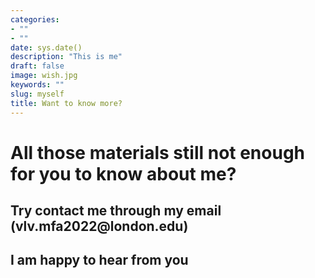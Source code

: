```yaml
---
categories:
- ""
- ""
date: sys.date()
description: "This is me"
draft: false
image: wish.jpg
keywords: ""
slug: myself
title: Want to know more?
---
```


#  All those materials still not enough for you to know about me?

## Try contact me through my email (vlv.mfa2022@london.edu) 
## I am happy to hear from you 




